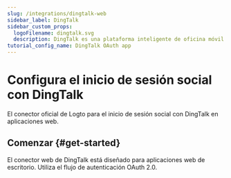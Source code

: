 ```yaml
---
slug: /integrations/dingtalk-web
sidebar_label: DingTalk
sidebar_custom_props:
  logoFilename: dingtalk.svg
  description: DingTalk es una plataforma inteligente de oficina móvil a nivel empresarial lanzada por Alibaba Group.
tutorial_config_name: DingTalk OAuth app
---
```




# Configura el inicio de sesión social con DingTalk

El conector oficial de Logto para el inicio de sesión social con DingTalk en aplicaciones web.

<GuideTip />

## Comenzar \{#get-started}

El conector web de DingTalk está diseñado para aplicaciones web de escritorio. Utiliza el flujo de autenticación OAuth 2.0.

<Integration />
